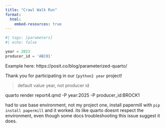 ```yaml
---
title: "Crawl Walk Run"
format:
  html:
    embed-resources: true
---
```


```python
#| tags: [parameters]
#| echo: false

year = 2023
producer_id = 'ABC01'
```


Example here: https://posit.co/blog/parameterized-quarto/


Thank you for participating in our `{python} year` project!

> default value year, not producer id


quarto render report4.qmd -P year:2025 -P producer_id:BROCK1

had to use base environment, not my project one, install papermill with `pip install papermill` and it worked.  its like quarto doesnt respect the environment, even though some docs troubleshooting this issue suggest it does.


